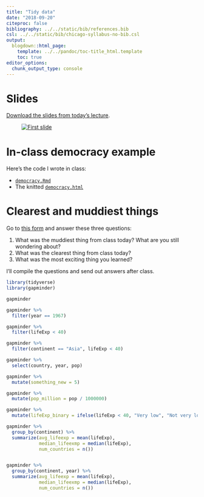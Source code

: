 ```yaml
---
title: "Tidy data"
date: "2018-09-20"
citeproc: false
bibliography: ../../static/bib/references.bib
csl: ../../static/bib/chicago-syllabus-no-bib.csl
output:
  blogdown::html_page:
    template: ../../pandoc/toc-title_html.template
    toc: true
editor_options: 
  chunk_output_type: console
---
```


# Slides

[Download the slides from today's lecture](/slides/MPA-630_2018-09-20.pdf).

<figure>
[![First slide](/images/slides/slides_2018-09-20.png)](/slides/MPA-630_2018-09-20.pdf)
</figure>


# In-class democracy example

Here's the code I wrote in class:

- [`democracy.Rmd`](/files/democracy/democracy.Rmd)
- The knitted [`democracy.html`](/files/democracy/democracy.html)


# Clearest and muddiest things

Go to [this form](https://goo.gl/forms/PlPwZGhMOdU9mKfC3) and answer these three questions:

1. What was the muddiest thing from class today? What are you still wondering about?
2. What was the clearest thing from class today? 
3. What was the most exciting thing you learned?

I'll compile the questions and send out answers after class.


```r
library(tidyverse)
library(gapminder)

gapminder

gapminder %>% 
  filter(year == 1967)

gapminder %>% 
  filter(lifeExp < 40)

gapminder %>% 
  filter(continent == "Asia", lifeExp < 40)

gapminder %>% 
  select(country, year, pop)

gapminder %>% 
  mutate(something_new = 5)

gapminder %>% 
  mutate(pop_million = pop / 1000000)

gapminder %>% 
  mutate(lifeExp_binary = ifelse(lifeExp < 40, "Very low", "Not very low"))

gapminder %>% 
  group_by(continent) %>% 
  summarize(avg_lifeexp = mean(lifeExp),
            median_lifeexmp = median(lifeExp),
            num_countries = n())


gapminder %>% 
  group_by(continent, year) %>% 
  summarize(avg_lifeexp = mean(lifeExp),
            median_lifeexmp = median(lifeExp),
            num_countries = n())

```
